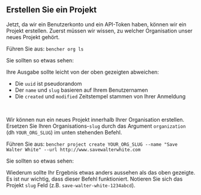 
## Erstellen Sie ein Projekt

Jetzt, da wir ein Benutzerkonto und ein API-Token haben, können wir ein Projekt erstellen.
Zuerst müssen wir wissen, zu welcher Organisation unser neues Projekt gehört.

Führen Sie aus: `bencher org ls`

Sie sollten so etwas sehen:

<QSOrgLsOutput />

Ihre Ausgabe sollte leicht von der oben gezeigten abweichen:
- Die `uuid` ist pseudorandom
- Der `name` und `slug` basieren auf Ihrem Benutzernamen
- Die `created` und `modified` Zeitstempel stammen von Ihrer Anmeldung

<br />

Wir können nun ein neues Projekt innerhalb Ihrer Organisation erstellen.
Ersetzen Sie Ihren Organisations-`slug` durch das Argument `organization` (dh `YOUR_ORG_SLUG`) im unten stehenden Befehl.

Führen Sie aus: `bencher project create YOUR_ORG_SLUG --name "Save Walter White" --url http://www.savewalterwhite.com`

Sie sollten so etwas sehen:

<QSProjectCreateOutput />

Wiederum sollte Ihr Ergebnis etwas anders aussehen als das oben gezeigte.
Es ist nur wichtig, dass dieser Befehl funktioniert.
Notieren Sie sich das Projekt `slug` Feld (z.B. `save-walter-white-1234abcd`).